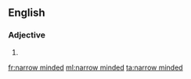 {{also|narrowminded|narrow-minded}}
==English==

===Adjective===
{{en-adj|head=[[narrow]] [[minded]]}}

# {{alternative spelling of|narrow-minded|lang=en}}

[[fr:narrow minded]]
[[ml:narrow minded]]
[[ta:narrow minded]]